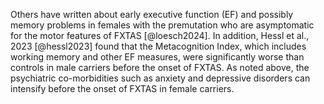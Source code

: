 Others have written about
early executive function (EF) and possibly memory problems
in females with the premutation
who are asymptomatic for the motor features of FXTAS [@loesch2024].
In addition, Hessl et al., 2023 [@hessl2023]
found that the Metacognition Index,
which includes working memory and other EF measures,
were significantly worse than controls in male carriers
before the onset of FXTAS.
As noted above,
the psychiatric co-morbidities such as anxiety and depressive disorders
can intensify before the onset of FXTAS in female carriers.

